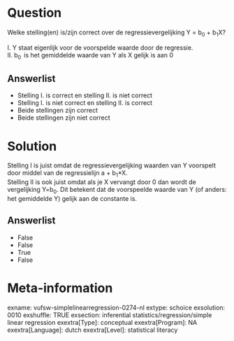 Question
========
Welke stelling(en) is/zijn correct over de regressievergelijking Y =
b<sub>0</sub> + b<sub>1</sub>X?  
  
I. Y staat eigenlijk voor de voorspelde waarde door de regressie.  
II. b<sub>0\  </sub>is het gemiddelde waarde van Y als X gelijk is aan 0

Answerlist
----------
* Stelling I. is correct en stelling II. is niet correct
* Stelling I. is niet correct en stelling II. is correct
* Beide stellingen zijn correct
* Beide stellingen zijn niet correct

Solution
========





Stelling I is juist omdat de regressievergelijking waarden van Y
voorspelt door middel van de regressielijn a + b<sub>1</sub>\*X.  
Stelling II is ook juist omdat als je X vervangt door 0 dan wordt de
vergelijking Y=b<sub>0</sub>. Dit betekent dat de voorspeelde waarde van
Y (of anders: het gemiddelde Y) gelijk aan de constante is.




Answerlist
----------
* False
* False
* True
* False

Meta-information
================
exname: vufsw-simplelinearregression-0274-nl
extype: schoice
exsolution: 0010
exshuffle: TRUE
exsection: inferential statistics/regression/simple linear regression
exextra[Type]: conceptual
exextra[Program]: NA
exextra[Language]: dutch
exextra[Level]: statistical literacy

